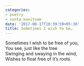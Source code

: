 ```yaml
---
categories:
- poetry
- sonta-kavitvam
date: '2017-08-17T10:39:59+05:30'
title: Sometimes I wish to be…
---
```


Sometimes I wish to be free of you,<br>
 You see, just like the tree<br>
 Swinging and swaying in the wind,<br>
 Wishes to float free of it’s roots.

<!--
post-606
https://venugvgk.wordpress.com/2017/08/17/sometimes-i-wish-to-be/
-->
